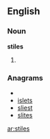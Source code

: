 ==English==
===Noun===
'''stiles'''
# {{plural of|[[stile]]}}

===Anagrams===
* {{alphagram|eilsst}}
* [[islets#English|islets]]
* [[sliest#English|sliest]]
* [[slites#English|slites]]

[[ar:stiles]]